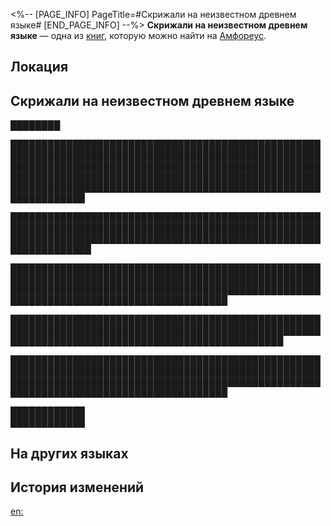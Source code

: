 <%-- [PAGE_INFO]
PageTitle=#Скрижали на неизвестном древнем языке#
[END_PAGE_INFO] --%>
{{Дополнить}}
{{Книга Инфобокс
|id           = 467
|partIds      = 190778
|Название     = 
|Изображение  = Предмет Книга Амфореус 4.png
|Мир          = Амфореус
|Томов        = 1
|Автор        = <!--нужно добавить-->
|Описание     = Скрижали, написанные на древнем языке Кремноса. Ничего не разобрать. Возможно, стоит поискать кого-то со знанием языка древнего Кремноса, кто мог бы перевести их.
|Том1         = {{tx}}
|Источник1    = {{tx|Отсутствует источник}}
|Персонажи    = 
|Фракции      = 
}}
'''Скрижали на неизвестном древнем языке''' — одна из [[Книги|книг]], которую можно найти на [[Амфореус]].

==Локация==
{{Отметка карты|<!--название карты-->|<!--id отметки-->}}

==Скрижали на неизвестном древнем языке==
████████

██████████████████████████████████████████████████████████████████████████████████████████████████████████████████████████████████████████████████████████████████████████████████████████████████████████████████████████████████████████████████████████████████████

███████████████████████████████████████████████████████████████████████████████████████████████████████████████████████████████████████████████████████████████████

█████████████████████████████████████████████████████████████████████████████████████████████████████████████████████████████████████████████████████████████████████████████████████████

████████████████████████████████████████████████████████████████████████████████████████████████████████████████████████████████████████████████

█████████████████████████████████████████████████████████████████████████████████████████████████████████████████████████████████████████████████████████████████████████████████████████

████████████<br />
████████████

==На других языках==
{{На других языках
|en   = Illegible Ancient Stone Tablet
|zhs  = 看不懂文字的古语石板
|zht  = 看不懂文字的古語石板
|ja   = 判読不能な古代文字の石板
|ko   = 글자를 알아볼 수 없는 고대어 석판
|es   = Losa antigua ilegible
|fr   = Ancienne tablette en pierre illisible
|ru   = Скрижали на неизвестном древнем языке
|th   = แผ่นหินภาษาโบราณ ที่อ่านไม่ออก
|vi   = Phiến Đá Chữ Cổ Đọc Không Hiểu
|de   = Antike Tafel mit unverständlicher Schrift
|id   = Prasasti Kuno yang Tulisannya Tidak Dikenal
|pt   = Tabuleta de Pedra Antiga Ilegível
}}

==История изменений==
{{История изменений|3.5}}

[[en:]]